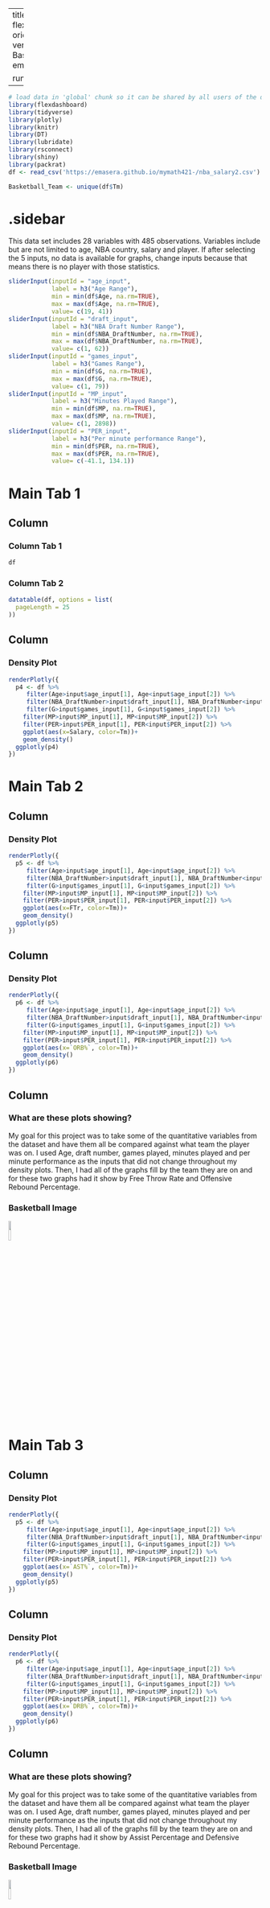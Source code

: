 
---
title: "NBA Salaries"
output: 
  flexdashboard::flex_dashboard:
    orientation: columns
    vertical_layout: fill
    logo: Basketball.png
    source_code: embed
    social: menu

runtime: shiny
---

```r
# load data in 'global' chunk so it can be shared by all users of the dashboard
library(flexdashboard)
library(tidyverse)
library(plotly)
library(knitr)
library(DT)
library(lubridate)
library(rsconnect)
library(shiny)
library(packrat)
df <- read_csv('https://emasera.github.io/mymath421-/nba_salary2.csv')

Basketball_Team <- unique(df$Tm)

```

{.sidebar}
=======================================================================

This data set includes 28 variables with 485 observations. Variables include but are not limited to age, NBA country, salary and player.
If after selecting the 5 inputs, no data is available for graphs, change inputs because that means there is no player with those statistics. 

```r
sliderInput(inputId = "age_input",
            label = h3("Age Range"),
            min = min(df$Age, na.rm=TRUE),
            max = max(df$Age, na.rm=TRUE),
            value= c(19, 41))
sliderInput(inputId = "draft_input",
            label = h3("NBA Draft Number Range"),
            min = min(df$NBA_DraftNumber, na.rm=TRUE),
            max = max(df$NBA_DraftNumber, na.rm=TRUE),
            value= c(1, 62))
sliderInput(inputId = "games_input",
            label = h3("Games Range"),
            min = min(df$G, na.rm=TRUE),
            max = max(df$G, na.rm=TRUE),
            value= c(1, 79))
sliderInput(inputId = "MP_input",
            label = h3("Minutes Played Range"),
            min = min(df$MP, na.rm=TRUE),
            max = max(df$MP, na.rm=TRUE),
            value= c(1, 2898))
sliderInput(inputId = "PER_input",
            label = h3("Per minute performance Range"),
            min = min(df$PER, na.rm=TRUE),
            max = max(df$PER, na.rm=TRUE),
            value= c(-41.1, 134.1))
```

Main Tab 1
=======================================================================

Column {data-width=500, .tabset}
-----------------------------------------------------------------------

### Column Tab 1

```r
df
```


### Column Tab 2

```r
datatable(df, options = list(
  pageLength = 25
))
```

Column {data-width=500}
-----------------------------------------------------------------------

### Density Plot

```r
renderPlotly({
  p4 <- df %>% 
     filter(Age>input$age_input[1], Age<input$age_input[2]) %>% 
     filter(NBA_DraftNumber>input$draft_input[1], NBA_DraftNumber<input$draft_input[2]) %>% 
     filter(G>input$games_input[1], G<input$games_input[2]) %>% 
    filter(MP>input$MP_input[1], MP<input$MP_input[2]) %>% 
    filter(PER>input$PER_input[1], PER<input$PER_input[2]) %>% 
    ggplot(aes(x=Salary, color=Tm))+
    geom_density()
  ggplotly(p4)
})
```



Main Tab 2
=======================================================================

Column {data-width=500}
-----------------------------------------------------------------------

### Density Plot

```r
renderPlotly({
  p5 <- df %>% 
     filter(Age>input$age_input[1], Age<input$age_input[2]) %>% 
     filter(NBA_DraftNumber>input$draft_input[1], NBA_DraftNumber<input$draft_input[2]) %>% 
     filter(G>input$games_input[1], G<input$games_input[2]) %>% 
    filter(MP>input$MP_input[1], MP<input$MP_input[2]) %>% 
    filter(PER>input$PER_input[1], PER<input$PER_input[2]) %>% 
    ggplot(aes(x=FTr, color=Tm))+
    geom_density()
  ggplotly(p5)
})
```
Column {data-width=500}
-----------------------------------------------------------------------

### Density Plot

```r
renderPlotly({
  p6 <- df %>% 
     filter(Age>input$age_input[1], Age<input$age_input[2]) %>% 
     filter(NBA_DraftNumber>input$draft_input[1], NBA_DraftNumber<input$draft_input[2]) %>% 
     filter(G>input$games_input[1], G<input$games_input[2]) %>% 
    filter(MP>input$MP_input[1], MP<input$MP_input[2]) %>% 
    filter(PER>input$PER_input[1], PER<input$PER_input[2]) %>% 
    ggplot(aes(x=`ORB%`, color=Tm))+
    geom_density()
  ggplotly(p6)
})
```

Column {data-width=500}
-----------------------------------------------------------------------

### What are these plots showing?

My goal for this project was to take some of the quantitative variables from the dataset and have them all be compared against what team the player was on. I used Age, draft number, games played, minutes played and per minute performance as the inputs that did not change throughout my density plots. Then, I had all of the graphs fill by the team they are on and for these two graphs had it show by Free Throw Rate and Offensive Rebound Percentage. 

### Basketball Image

![](basketball1.png){width="10%"}



Main Tab 3
=======================================================================

Column {data-width=500}
-----------------------------------------------------------------------

### Density Plot

```r
renderPlotly({
  p5 <- df %>% 
     filter(Age>input$age_input[1], Age<input$age_input[2]) %>% 
     filter(NBA_DraftNumber>input$draft_input[1], NBA_DraftNumber<input$draft_input[2]) %>% 
     filter(G>input$games_input[1], G<input$games_input[2]) %>% 
    filter(MP>input$MP_input[1], MP<input$MP_input[2]) %>% 
    filter(PER>input$PER_input[1], PER<input$PER_input[2]) %>% 
    ggplot(aes(x=`AST%`, color=Tm))+
    geom_density()
  ggplotly(p5)
})
```
Column {data-width=500}
-----------------------------------------------------------------------

### Density Plot

```r
renderPlotly({
  p6 <- df %>% 
     filter(Age>input$age_input[1], Age<input$age_input[2]) %>% 
     filter(NBA_DraftNumber>input$draft_input[1], NBA_DraftNumber<input$draft_input[2]) %>% 
     filter(G>input$games_input[1], G<input$games_input[2]) %>% 
    filter(MP>input$MP_input[1], MP<input$MP_input[2]) %>% 
    filter(PER>input$PER_input[1], PER<input$PER_input[2]) %>% 
    ggplot(aes(x=`DRB%`, color=Tm))+
    geom_density()
  ggplotly(p6)
})
```

Column {data-width=500}
-----------------------------------------------------------------------

### What are these plots showing?

My goal for this project was to take some of the quantitative variables from the dataset and have them all be compared against what team the player was on. I used Age, draft number, games played, minutes played and per minute performance as the inputs that did not change throughout my density plots. Then, I had all of the graphs fill by the team they are on and for these two graphs had it show by Assist Percentage and Defensive Rebound Percentage.  

### Basketball Image

![](basketball2.png){width="10%"}
